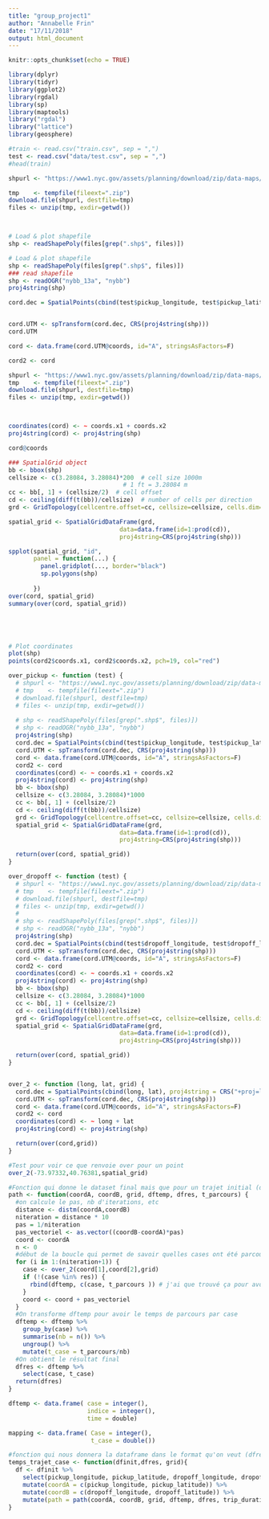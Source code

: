 ```yaml
---
title: "group_project1"
author: "Annabelle Frin"
date: "17/11/2018"
output: html_document
---
```


```r
knitr::opts_chunk$set(echo = TRUE)
```




```r
library(dplyr)
library(tidyr)
library(ggplot2)
library(rgdal)
library(sp)
library(maptools)
library("rgdal")
library("lattice")
library(geosphere)
```


```r
#train <- read.csv("train.csv", sep = ",")
test <- read.csv("data/test.csv", sep = ",")
#head(train)
```

```r



shpurl <- "https://www1.nyc.gov/assets/planning/download/zip/data-maps/open-data/nybb_13a.zip"

tmp    <- tempfile(fileext=".zip")
download.file(shpurl, destfile=tmp)
files <- unzip(tmp, exdir=getwd())



# Load & plot shapefile
shp <- readShapePoly(files[grep(".shp$", files)])

# Load & plot shapefile
shp <- readShapePoly(files[grep(".shp$", files)])
### read shapefile
shp <- readOGR("nybb_13a", "nybb")
proj4string(shp) 

cord.dec = SpatialPoints(cbind(test$pickup_longitude, test$pickup_latitude), proj4string = CRS("+proj=longlat"))


cord.UTM <- spTransform(cord.dec, CRS(proj4string(shp)))
cord.UTM

cord <- data.frame(cord.UTM@coords, id="A", stringsAsFactors=F)

cord2 <- cord

shpurl <- "https://www1.nyc.gov/assets/planning/download/zip/data-maps/open-data/nybb_13a.zip"
tmp    <- tempfile(fileext=".zip")
download.file(shpurl, destfile=tmp)
files <- unzip(tmp, exdir=getwd())



coordinates(cord) <- ~ coords.x1 + coords.x2
proj4string(cord) <- proj4string(shp)

cord@coords

### SpatialGrid object
bb <- bbox(shp)
cellsize <- c(3.28084, 3.28084)*200  # cell size 1000m
                                # 1 ft = 3.28084 m
cc <- bb[, 1] + (cellsize/2)  # cell offset
cd <- ceiling(diff(t(bb))/cellsize)  # number of cells per direction
grd <- GridTopology(cellcentre.offset=cc, cellsize=cellsize, cells.dim=cd)

spatial_grid <- SpatialGridDataFrame(grd,
                               data=data.frame(id=1:prod(cd)),
                               proj4string=CRS(proj4string(shp)))   

spplot(spatial_grid, "id",
       panel = function(...) {
         panel.gridplot(..., border="black")
         sp.polygons(shp)
         
       })
over(cord, spatial_grid)
summary(over(cord, spatial_grid))





# Plot coordinates
plot(shp)
points(cord2$coords.x1, cord2$coords.x2, pch=19, col="red")
```

```r
over_pickup <- function (test) {
  # shpurl <- "https://www1.nyc.gov/assets/planning/download/zip/data-maps/open-data/nybb_13a.zip"
  # tmp    <- tempfile(fileext=".zip")
  # download.file(shpurl, destfile=tmp)
  # files <- unzip(tmp, exdir=getwd())
  
  # shp <- readShapePoly(files[grep(".shp$", files)])
  # shp <- readOGR("nybb_13a", "nybb")
  proj4string(shp) 
  cord.dec = SpatialPoints(cbind(test$pickup_longitude, test$pickup_latitude), proj4string = CRS("+proj=longlat"))
  cord.UTM <- spTransform(cord.dec, CRS(proj4string(shp)))
  cord <- data.frame(cord.UTM@coords, id="A", stringsAsFactors=F)
  cord2 <- cord
  coordinates(cord) <- ~ coords.x1 + coords.x2
  proj4string(cord) <- proj4string(shp)
  bb <- bbox(shp)
  cellsize <- c(3.28084, 3.28084)*1000  
  cc <- bb[, 1] + (cellsize/2)  
  cd <- ceiling(diff(t(bb))/cellsize)  
  grd <- GridTopology(cellcentre.offset=cc, cellsize=cellsize, cells.dim=cd)
  spatial_grid <- SpatialGridDataFrame(grd,
                               data=data.frame(id=1:prod(cd)),
                               proj4string=CRS(proj4string(shp)))   

  return(over(cord, spatial_grid))
}

over_dropoff <- function (test) {
  # shpurl <- "https://www1.nyc.gov/assets/planning/download/zip/data-maps/open-data/nybb_13a.zip"
  # tmp    <- tempfile(fileext=".zip")
  # download.file(shpurl, destfile=tmp)
  # files <- unzip(tmp, exdir=getwd())
  # 
  # shp <- readShapePoly(files[grep(".shp$", files)])
  # shp <- readOGR("nybb_13a", "nybb")
  proj4string(shp) 
  cord.dec = SpatialPoints(cbind(test$dropoff_longitude, test$dropoff_latitude), proj4string = CRS("+proj=longlat"))
  cord.UTM <- spTransform(cord.dec, CRS(proj4string(shp)))
  cord <- data.frame(cord.UTM@coords, id="A", stringsAsFactors=F)
  cord2 <- cord
  coordinates(cord) <- ~ coords.x1 + coords.x2
  proj4string(cord) <- proj4string(shp)
  bb <- bbox(shp)
  cellsize <- c(3.28084, 3.28084)*1000  
  cc <- bb[, 1] + (cellsize/2)  
  cd <- ceiling(diff(t(bb))/cellsize)  
  grd <- GridTopology(cellcentre.offset=cc, cellsize=cellsize, cells.dim=cd)
  spatial_grid <- SpatialGridDataFrame(grd,
                               data=data.frame(id=1:prod(cd)),
                               proj4string=CRS(proj4string(shp)))   

  return(over(cord, spatial_grid))
}


over_2 <- function (long, lat, grid) {
  cord.dec = SpatialPoints(cbind(long, lat), proj4string = CRS("+proj=longlat"))
  cord.UTM <- spTransform(cord.dec, CRS(proj4string(shp)))
  cord <- data.frame(cord.UTM@coords, id="A", stringsAsFactors=F)
  cord2 <- cord
  coordinates(cord) <- ~ long + lat
  proj4string(cord) <- proj4string(shp)

  return(over(cord,grid))
}


```



```r
#Test pour voir ce que renvoie over pour un point
over_2(-73.97332,40.76381,spatial_grid)

#Fonction qui donne le dataset final mais que pour un trajet initial (de A à B)
path <- function(coordA, coordB, grid, dftemp, dfres, t_parcours) {
  #on calcule le pas, nb d'iterations, etc
  distance <- distm(coordA,coordB)
  niteration = distance * 10
  pas = 1/niteration
  pas_vectoriel <- as.vector((coordB-coordA)*pas)
  coord <- coordA
  n <- 0
  #début de la boucle qui permet de savoir quelles cases ont été parcourues par le trajet. On construit ainsi une nouvelle dataset dftemp
  for (i in 1:(niteration+1)) {
    case <- over_2(coord[1],coord[2],grid)
    if (!(case %in% res)) {
      rbind(dftemp, c(case, t_parcours )) # j'ai que trouvé ça pour avoir une dataframe où on aura les cases d'un coté et les temps de parcours de l'autre pour chaque trajet mais sans faire un truc énorme et vide
    }
    coord <- coord + pas_vectoriel
  }
  #On transforme dftemp pour avoir le temps de parcours par case
  dftemp <- dftemp %>% 
    group_by(case) %>% 
    summarise(nb = n()) %>% 
    ungroup() %>% 
    mutate(t_case = t_parcours/nb)
  #On obtient le résultat final
  dfres <- dftemp %>% 
    select(case, t_case)
  return(dfres)
}

dftemp <- data.frame( case = integer(),
                      indice = integer(),
                      time = double)

mapping <- data.frame( Case = integer(),
                       t_case = double())

#fonction qui nous donnera la dataframe dans le format qu'on veut (dfres) à partir de la dataframe initiale(dfinit, c'est train et test quoi)
temps_trajet_case <- function(dfinit,dfres, grid){
  df <- dfinit %>% 
    select(pickup_longitude, pickup_latitude, dropoff_longitude, dropoff_latitude, trip_duration) %>%  #C'est ici qu'il faudra rajouter pickup_datetime quand on fera les plages horaires (si on les fait)
    mutate(coordA = c(pickup_longitude, pickup_latitude)) %>% 
    mutate(coordB = c(dropoff_longitude, dropoff_latitude)) %>% 
    mutate(path = path(coordA, coordB, grid, dftemp, dfres, trip_duration)) #Bon je sais pas si c'est de cette forme mais ça buggue - l'idé c'est d'appliquer path à chaque ligne de la dataframe
}
  
```


```r



```


